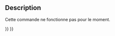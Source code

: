 <languages/>

{{Docnav/fr
|[[Std_MacroAttachDebugger/fr|Débogueur distant]]
|[[Std_MacroStopDebug/fr|Arrêt débogage macro]]
|[[Std_Macro_Menu/fr|Menu Macro]]
|IconL=
|IconR=Std_MacroStopDebug.svg
|IconC=Freecad.svg
}}

{{GuiCommand/fr
|Name=Std MacroStartDebug
|Name/fr=Std Débogage de macro
|MenuLocation=Macro → Déboguer la macro 
|Workbenches=Tous
|Shortcut={{KEY|F6}}
|SeeAlso=[[Std_MacroStopDebug/fr|Std Arrêt du débogage de macro]]
}}

==Description==

Cette commande ne fonctionne pas pour le moment.


{{Docnav/fr
|[[Std_MacroAttachDebugger/fr|Débogueur distant]]
|[[Std_MacroStopDebug/fr|Arrêt débogage macro]]
|[[Std_Macro_Menu/fr|Menu Macro]]
|IconL=
|IconR=Std_MacroStopDebug.svg
|IconC=Freecad.svg
}}

{{Std_Base_navi{{#translation:}}}}
{{Userdocnavi{{#translation:}}}}